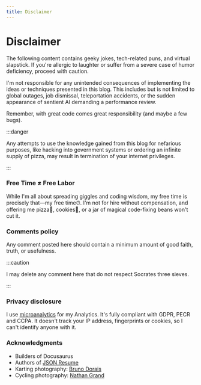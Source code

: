 ```yaml
---
title: Disclaimer
---
```


# Disclaimer

The following content contains geeky jokes, tech-related puns, and virtual slapstick. If you're allergic to laughter or suffer from a severe case of humor deficiency, proceed with caution.

I'm not responsible for any unintended consequences of implementing the ideas or techniques presented in this blog. This includes but is not limited to global outages, job dismissal, teleportation accidents, or the sudden appearance of sentient AI demanding a performance review.

Remember, with great code comes great responsibility (and maybe a few bugs).

:::danger

Any attempts to use the knowledge gained from this blog for nefarious purposes, like hacking into government systems or ordering an infinite supply of pizza, may result in termination of your internet privileges.

:::

### Free Time ≠ Free Labor

While I'm all about spreading giggles and coding wisdom, my free time is precisely that—my free time⏰. I'm not for hire without compensation, and offering me pizza🍕, cookies🍪, or a jar of magical code-fixing beans won't cut it.

### Comments policy

Any comment posted here should contain a minimum amount of good faith, truth, or usefulness.

:::caution

I may delete any comment here that do not respect Socrates three sieves.

:::

### Privacy disclosure

I use [microanalytics](https://microanalytics.io/) for my Analytics. It's fully compliant with GDPR, PECR and CCPA. It doesn't track your IP address, fingerprints or cookies, so I can't identify anyone with it.

### Acknowledgments

- Builders of Docusaurus
- Authors of [JSON Resume](https://jsonresume.org/)
- Karting photography: <a href="https://www.facebook.com/bruno.dorais.9">Bruno Dorais</a>
- Cycling photography: <a href="https://ngrandphotography.com/">Nathan Grand</a>
